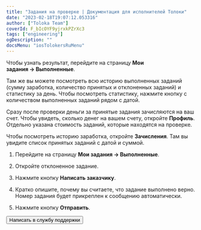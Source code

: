 ```yaml
---
title: "Задания на проверке | Документация для исполнителей Толоки"
date: "2023-02-18T19:07:12.053316"
author: ["Toloka Team"]
coverId: F_bIcOYF9yjrxkPZrXc3
tags: ["engineering"]
ogDescription: ""
docsMenu: "iosTolokersRuMenu"
---
```



<RuTolokersPriemkaContent1/>

Чтобы узнать результат, перейдите на страницу **Мои задания → Выполненные**.

Там же вы можете посмотреть всю историю выполненных заданий (сумму заработка, количество принятых и отклоненных заданий) и статистику за день. Чтобы посмотреть статистику, нажмите кнопку с количеством выполненных заданий рядом с датой.

<RuTolokersPriemkaContent2/>

Сразу после проверки деньги за принятые задания зачисляются на ваш счет. Чтобы увидеть, сколько денег на вашем счету, откройте **Профиль**. Отдельно указана стоимость заданий, которые находятся на проверке.

Чтобы посмотреть историю заработка, откройте **Зачисления**. Там вы увидите список принятых заданий с датой и суммой.

<RuTolokersPriemkaContent3/>

1. Перейдите на страницу **Мои задания → Выполненные**.

1. Откройте отклоненное задание.

1. Нажмите кнопку **Написать заказчику**.

1. Кратко опишите, почему вы считаете, что задание выполнено верно. Номер задания будет прикреплен к сообщению автоматически.

1. Нажмите кнопку **Отправить**.

<RuTolokersPriemkaContent4/>

<Button themeColor="light" view="default" size="l" type="link" url="./troubleshooting/troubleshooting#not_working_properly">Написать в службу поддержки</Button>

